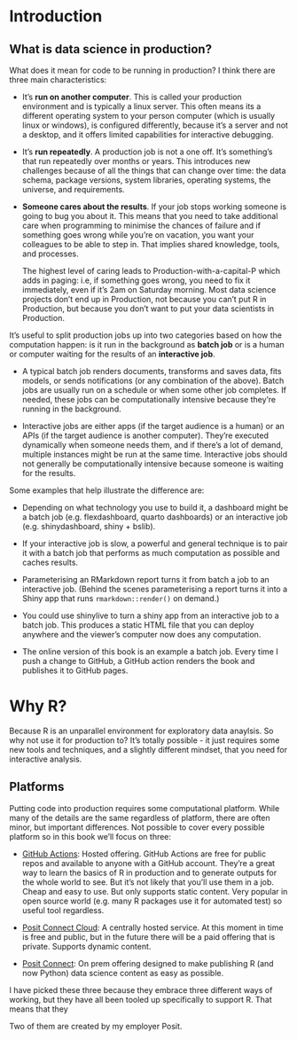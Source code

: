 # Introduction

## What is data science in production?

What does it mean for code to be running in production? I think there are three main characteristics:

-   It's **run on another computer**. This is called your production environment and is typically a linux server. This often means its a different operating system to your person computer (which is usually linux or windows), is configured differently, because it's a server and not a desktop, and it offers limited capabilities for interactive debugging.

-   It's **run repeatedly**. A production job is not a one off. It's something's that run repeatedly over months or years. This introduces new challenges because of all the things that can change over time: the data schema, package versions, system libraries, operating systems, the universe, and requirements.

-   **Someone cares about the results**. If your job stops working someone is going to bug you about it. This means that you need to take additional care when programming to minimise the chances of failure and if something goes wrong while you're on vacation, you want your colleagues to be able to step in. That implies shared knowledge, tools, and processes.

    The highest level of caring leads to Production-with-a-capital-P which adds in paging: i.e, if something goes wrong, you need to fix it immediately, even if it's 2am on Saturday morning. Most data science projects don't end up in Production, not because you can't put R in Production, but because you don't want to put your data scientists in Production.

It's useful to split production jobs up into two categories based on how the computation happen: is it run in the background as **batch job** or is a human or computer waiting for the results of an **interactive job**.

-   A typical batch job renders documents, transforms and saves data, fits models, or sends notifications (or any combination of the above). Batch jobs are usually run on a schedule or when some other job completes. If needed, these jobs can be computationally intensive because they’re running in the background.

-   Interactive jobs are either apps (if the target audience is a human) or an APIs (if the target audience is another computer). They're executed dynamically when someone needs them, and if there's a lot of demand, multiple instances might be run at the same time. Interactive jobs should not generally be computationally intensive because someone is waiting for the results.

Some examples that help illustrate the difference are:

-   Depending on what technology you use to build it, a dashboard might be a batch job (e.g. flexdashboard, quarto dashboards) or an interactive job (e.g. shinydashboard, shiny + bslib).

-   If your interactive job is slow, a powerful and general technique is to pair it with a batch job that performs as much computation as possible and caches results.

-   Parameterising an RMarkdown report turns it from batch a job to an interactive job. (Behind the scenes parameterising a report turns it into a Shiny app that runs `rmarkdown::render()` on demand.)

-   You could use shinylive to turn a shiny app from an interactive job to a batch job. This produces a static HTML file that you can deploy anywhere and the viewer's computer now does any computation.

-   The online version of this book is an example a batch job. Every time I push a change to GitHub, a GitHub action renders the book and publishes it to GitHub pages.

# Why R?

Because R is an unparallel environment for exploratory data anaylsis. So why not use it for production to? It's totally possible - it just requires some new tools and techniques, and a slightly different mindset, that you need for interactive analysis.

## Platforms

Putting code into production requires some computational platform. While many of the details are the same regardless of platform, there are often minor, but important differences. Not possible to cover every possible platform so in this book we'll focus on three:

-   [GitHub Actions](https://docs.github.com/en/actions): Hosted offering. GitHub Actions are free for public repos and available to anyone with a GitHub account. They're a great way to learn the basics of R in production and to generate outputs for the whole world to see. But it's not likely that you'll use them in a job. Cheap and easy to use. But only supports static content. Very popular in open source world (e.g. many R packages use it for automated test) so useful tool regardless.

-   [Posit Connect Cloud](https://connect.posit.cloud): A centrally hosted service. At this moment in time is free and public, but in the future there will be a paid offering that is private. Supports dynamic content.

-   [Posit Connect](https://posit.co/products/enterprise/connect/): On prem offering designed to make publishing R (and now Python) data science content as easy as possible.

I have picked these three because they embrace three different ways of working, but they have all been tooled up specifically to support R. That means that they

Two of them are created by my employer Posit.
